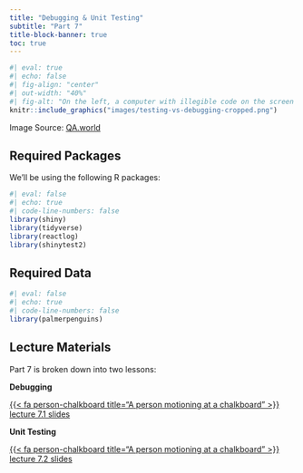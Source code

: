 ```yaml
---
title: "Debugging & Unit Testing"
subtitle: "Part 7"
title-block-banner: true
toc: true
---
```


```r
#| eval: true 
#| echo: false
#| fig-align: "center"
#| out-width: "40%" 
#| fig-alt: "On the left, a computer with illegible code on the screen and the word 'Testing' above it. On the right, a magnifying glass hovers over a bug with the word 'Debugging' beneath it."
knitr::include_graphics("images/testing-vs-debugging-cropped.png")
```

::: {.center-text .body-text-s .gray-text}
Image Source: [QA.world](https://qa.world/testing-vs-debugging/)
:::

## Required Packages

We'll be using the following R packages: 

```r
#| eval: false
#| echo: true
#| code-line-numbers: false
library(shiny)
library(tidyverse)
library(reactlog)
library(shinytest2)
```

## Required Data

```r
#| eval: false
#| echo: true
#| code-line-numbers: false
library(palmerpenguins)
```

## Lecture Materials

Part 7 is broken down into two lessons:

::: {.grid}

::: {.g-col-12 .g-col-md-6}
::: {.center-text}
[**Debugging**]{.teal-text .body-text-m}

[{{< fa person-chalkboard title="A person motioning at a chalkboard" >}} lecture 7.1 slides](slides/part7.1-debugging-slides.qmd){.btn role="button" target="_blank"} 
:::
:::

::: {.g-col-12 .g-col-md-6}
::: {.center-text}
[**Unit Testing**]{.teal-text .body-text-m}

[{{< fa person-chalkboard title="A person motioning at a chalkboard" >}} lecture 7.2 slides](slides/part7.2-unit-testing-slides.qmd){.btn role="button" target="_blank"} 
:::
:::

:::
